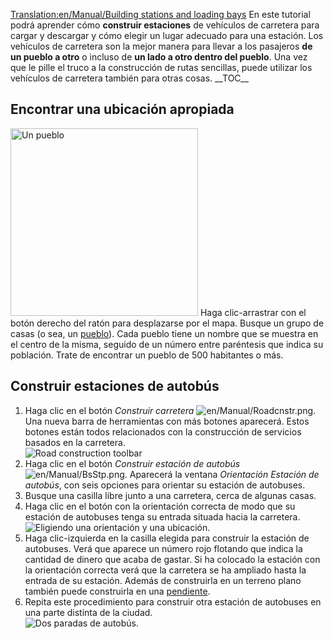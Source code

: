 [[Translation:en/Manual/Building stations and loading bays]]
{{es/Manual/Tutorial/Tutorial}}
En este tutorial podrá aprender cómo '''construir estaciones''' de vehículos de carretera para cargar y descargar y cómo elegir un lugar adecuado para una estación. Los vehículos de carretera son la mejor manera para llevar a los pasajeros '''de un pueblo a otro''' o incluso de '''un lado a otro dentro del pueblo'''. Una vez que le pille el truco a la construcción de rutas sencillas, puede utilizar los vehículos de carretera también para otras cosas.
__TOC__
==Encontrar una ubicación apropiada==
[[File:es/Manual/Tutorial bus 1.png|thumb|300px|left|Un pueblo]]
Haga clic-arrastrar con el botón derecho del ratón para desplazarse por el mapa. Busque un grupo de casas (o sea, un [[es/Manual/Pueblo|pueblo]]). Cada pueblo tiene un nombre que se muestra en el centro de la misma, seguido de un número entre paréntesis que indica su población. Trate de encontrar un pueblo de 500 habitantes o más.<br clear="left" />

==Construir estaciones de autobús==
# Haga clic en el botón ''Construir carretera'' [[File:en/Manual/Roadcnstr.png]]. Una nueva barra de herramientas con más botones aparecerá. Estos botones están todos relacionados con la construcción de servicios basados en la carretera.<br/>[[File:es/Manual/Road construction.png|none|frame|Road construction toolbar]]
# Haga clic en el botón ''Construir estación de autobús'' [[File:en/Manual/BsStp.png]]. Aparecerá la ventana ''Orientación Estación de autobús'', con seis opciones para orientar su estación de autobuses.
# Busque una casilla libre junto a una carretera, cerca de algunas casas.
# Haga clic en el botón con la orientación correcta de modo que su estación de autobuses tenga su entrada situada hacia la carretera.<br/>[[File:es/Manual/Tutorial bus 2.png|frame|none|Eligiendo una orientación y una ubicación.]]
# Haga clic-izquierda en la casilla elegida para construir la estación de autobuses. Verá que aparece un número rojo flotando que indica la cantidad de dinero que acaba de gastar. Si ha colocado la estación con la orientación correcta verá que la carretera se ha ampliado hasta la entrada de su estación. Además de construirla en un terreno plano también puede construirla en una [[es/Archive/Manual/Settings/Construir en pendientes|pendiente]].
#  Repita este procedimiento para construir otra estación de autobuses en una parte distinta de la ciudad.<br/>[[File:es/Manual/Tutorial bus 3.png|frame|none|Dos paradas de autobús.]]